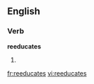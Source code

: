 
==English==

===Verb===
'''reeducates'''

# {{third-person singular of|[[reeducate]]}}

[[fr:reeducates]]
[[vi:reeducates]]